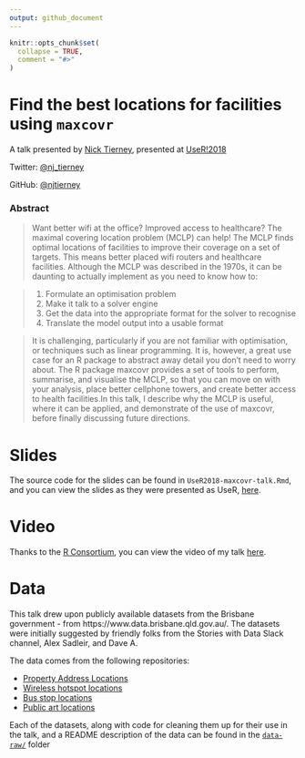 ```yaml
---
output: github_document
---
```


<!-- README.md is generated from README.Rmd. Please edit that file -->

```r
knitr::opts_chunk$set(
  collapse = TRUE,
  comment = "#>"
)
```

# Find the best locations for facilities using `maxcovr`

A talk presented by [Nick Tierney](http://www.njtierney.com/), presented at [UseR!2018](https://user2018.r-project.org/)

Twitter: [\@nj_tierney](https://twitter.com/nj_tierney)

GitHub: [\@njtierney](https://github.com/njtierney)

### Abstract

>  Want better wifi at the office? Improved access to healthcare? The maximal covering location problem (MCLP) can help! The MCLP finds optimal locations of facilities to improve their coverage on a set of targets. This means better placed wifi routers and healthcare facilities. Although the MCLP was described in the 1970s, it can be daunting to actually implement as you need to know how to:

> 1) Formulate an optimisation problem
> 2) Make it talk to a solver engine
> 3) Get the data into the appropriate format for the solver to recognise
> 4) Translate the model output into a usable format

> It is challenging, particularly if you are not familiar with optimisation, or techniques such as linear programming. It is, however, a great use case for an R package to abstract away detail you don’t need to worry about. The R package maxcovr provides a set of tools to perform, summarise, and visualise the MCLP, so that you can move on with your analysis, place better cellphone towers, and create better access to health facilities.In this talk, I describe why the MCLP is useful, where it can be applied, and demonstrate of the use of maxcovr, before finally discussing future directions.

# Slides

The source code for the slides can be found in `UseR2018-maxcovr-talk.Rmd`, and you can view the slides as they were presented as UseR, [here](https://talks.updog.co/user2018-maxcovr/user2018-maxcovr-talk.html#1).

# Video

Thanks to the [R Consortium](https://www.r-consortium.org/), you can view the
video of my talk [here](https://www.youtube.com/watch?v=sA8ItKmdwjM&t=2s).

# Data

This talk drew upon publicly available datasets from the Brisbane government - from https://www.data.brisbane.qld.gov.au/. The datasets were initially suggested by friendly folks from the Stories with Data Slack channel, Alex Sadleir, and Dave A.

The data comes from the following repositories:

- [Property Address Locations](https://www.data.brisbane.qld.gov.au/data/dataset/property-address-data)
- [Wireless hotspot locations](https://www.data.brisbane.qld.gov.au/data/dataset/wireless-hotspot-sites-libraries-and-parks)
- [Bus stop locations](https://www.data.brisbane.qld.gov.au/data/dataset/brisbane-bus-stops)
- [Public art locations](https://www.data.brisbane.qld.gov.au/data/dataset/public-art/resource/3c972b8e-9340-4b6d-8c7b-2ed988aa3343?view_id=ee54f886-717b-4cc1-b012-944d48ac597e)

Each of the datasets, along with code for cleaning them up for their use in the talk, and a README description of the data can be found in the [`data-raw/`](https://github.com/njtierney/user-2018-maxcovr-talk/tree/master/data-raw) folder

